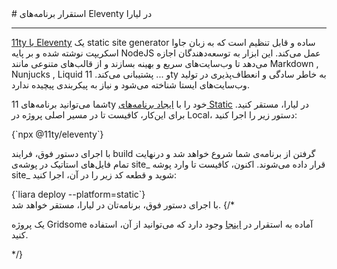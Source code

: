 

<Layout>
<Head>
<title>مستندات استقرار برنامه‌های Eleventy - لیارا</title>
<meta property="og:title" content="مستندات خدمات رایانش ابری لیارا" />
<meta property="og:description" content="مستندات مربوط به نحوه استقرار برنامه‌های Eleventy یا 11ty در پلتفرم Static در لیارا"  />
</Head>
# استقرار برنامه‌های Eleventy در لیارا
<hr className="mb-2" />
<a href="https://www.11ty.dev/" className="text-[#2196f3] ">11ty یا Eleventy</a> یک static site generator ساده و قابل تنظیم است که به زبان جاوا اسکریپت نوشته شده و بر پایه NodeJS عمل می‌کند. این ابزار به توسعه‌دهندگان اجازه می‌دهد تا وب‌سایت‌های سریع و بهینه بسازند و از قالب‌های متنوعی مانند Markdown , Nunjucks , Liquid و ... پشتیبانی می‌کند. 11ty به خاطر سادگی و انعطاف‌پذیری در تولید وب‌سایت‌های ایستا شناخته می‌شود و نیاز به پیکربندی پیچیده ندارد.

<div className="h-2" />

شما می‌توانید برنامه‌های 11ty خود را با <a href="../../how-tos/create-app" className="text-[#2196f3] ">ایجاد برنامه‌های Static</a> در لیارا، مستقر کنید.
برای این‌کار، کافیست تا در مسیر اصلی پروژه در Local، دستور زیر را اجرا کنید:
<div className="h-2" />
<div dir='ltr'>
    <Highlight className="json">
        {`npx @11ty/eleventy`}
    </Highlight>
</div>
<div className="h-2" />

با اجرای دستور فوق، فرایند build گرفتن از برنامه‌ی شما شروع خواهد شد و درنهایت تمام فایل‌های استاتیک در پوشه‌ی <Important>site_</Important> قرار داده می‌شوند.
اکنون، کافیست تا وارد پوشه site_ شوید و قطعه کد زیر را در آن، اجرا کنید:

<div className="h-2" />
<div dir='ltr'>
    <Highlight className="js">
        {`liara deploy --platform=static`}
    </Highlight>
</div>
<div className="h-2" />
با اجرای دستور فوق، برنامه‌تان در لیارا، مستقر خواهد شد.
{/* <Alert variant="success">
<p>
یک پروژه Gridsome آماده به استقرار در <a href="https://github.com/liara-cloud/hapi-getting-started" className="text-[#2196f3] ">اینجا</a> وجود دارد که می‌توانید از آن، استفاده کنید.
</p>
</Alert> */}

</Layout>